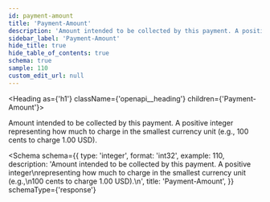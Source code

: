 ```yaml
---
id: payment-amount
title: 'Payment-Amount'
description: 'Amount intended to be collected by this payment. A positive integer'
sidebar_label: 'Payment-Amount'
hide_title: true
hide_table_of_contents: true
schema: true
sample: 110
custom_edit_url: null
---
```



<Heading as={'h1'} className={'openapi__heading'} children={'Payment-Amount'}></Heading>

Amount intended to be collected by this payment. A positive integer
representing how much to charge in the smallest currency unit (e.g.,
100 cents to charge 1.00 USD).

<Schema
  schema={{
    type: 'integer',
    format: 'int32',
    example: 110,
    description:
      'Amount intended to be collected by this payment. A positive integer\nrepresenting how much to charge in the smallest currency unit (e.g.,\n100 cents to charge 1.00 USD).\n',
    title: 'Payment-Amount',
  }}
  schemaType={'response'}
></Schema>
